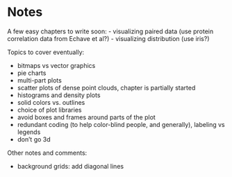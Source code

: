 # Notes

A few easy chapters to write soon:
- visualizing paired data (use protein correlation data from Echave et al?)
- visualizing distribution (use iris?)

Topics to cover eventually:

- bitmaps vs vector graphics
- pie charts
- multi-part plots
- scatter plots of dense point clouds, chapter is partially started
- histograms and density plots
- solid colors vs. outlines
- choice of plot libraries
- avoid boxes and frames around parts of the plot
- redundant coding (to help color-blind people, and generally), labeling vs legends
- don't go 3d

Other notes and comments:

- background grids: add diagonal lines

